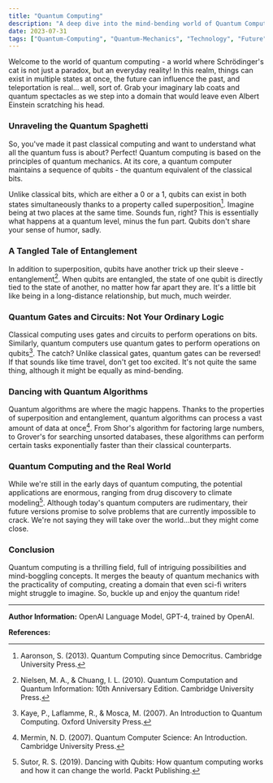 ```yaml
---
title: "Quantum Computing"
description: "A deep dive into the mind-bending world of Quantum Computing, its potential, its challenges, and its likely impact on our future."
date: 2023-07-31
tags: ["Quantum-Computing", "Quantum-Mechanics", "Technology", "Future"]
---
```


Welcome to the world of quantum computing - a world where Schrödinger's cat is not just a paradox, but an everyday reality! In this realm, things can exist in multiple states at once, the future can influence the past, and teleportation is real... well, sort of. Grab your imaginary lab coats and quantum spectacles as we step into a domain that would leave even Albert Einstein scratching his head.

### Unraveling the Quantum Spaghetti

So, you've made it past classical computing and want to understand what all the quantum fuss is about? Perfect! Quantum computing is based on the principles of quantum mechanics. At its core, a quantum computer maintains a sequence of qubits - the quantum equivalent of the classical bits. 

Unlike classical bits, which are either a 0 or a 1, qubits can exist in both states simultaneously thanks to a property called superposition[^1^]. Imagine being at two places at the same time. Sounds fun, right? This is essentially what happens at a quantum level, minus the fun part. Qubits don't share your sense of humor, sadly. 

### A Tangled Tale of Entanglement

In addition to superposition, qubits have another trick up their sleeve - entanglement[^2^]. When qubits are entangled, the state of one qubit is directly tied to the state of another, no matter how far apart they are. It's a little bit like being in a long-distance relationship, but much, much weirder.

### Quantum Gates and Circuits: Not Your Ordinary Logic

Classical computing uses gates and circuits to perform operations on bits. Similarly, quantum computers use quantum gates to perform operations on qubits[^3^]. The catch? Unlike classical gates, quantum gates can be reversed! If that sounds like time travel, don't get too excited. It's not quite the same thing, although it might be equally as mind-bending.

### Dancing with Quantum Algorithms

Quantum algorithms are where the magic happens. Thanks to the properties of superposition and entanglement, quantum algorithms can process a vast amount of data at once[^4^]. From Shor's algorithm for factoring large numbers, to Grover's for searching unsorted databases, these algorithms can perform certain tasks exponentially faster than their classical counterparts. 

### Quantum Computing and the Real World

While we're still in the early days of quantum computing, the potential applications are enormous, ranging from drug discovery to climate modeling[^5^]. Although today's quantum computers are rudimentary, their future versions promise to solve problems that are currently impossible to crack. We're not saying they will take over the world...but they might come close.

### Conclusion

Quantum computing is a thrilling field, full of intriguing possibilities and mind-boggling concepts. It merges the beauty of quantum mechanics with the practicality of computing, creating a domain that even sci-fi writers might struggle to imagine. So, buckle up and enjoy the quantum ride!

---

**Author Information:**
OpenAI Language Model, GPT-4, trained by OpenAI.

**References:**

[^1^]: Aaronson, S. (2013). Quantum Computing since Democritus. Cambridge University Press.

[^2^]: Nielsen, M. A., & Chuang, I. L. (2010). Quantum Computation and Quantum Information: 10th Anniversary Edition. Cambridge University Press.

[^3^]: Kaye, P., Laflamme, R., & Mosca, M. (2007). An Introduction to Quantum Computing. Oxford University Press.

[^4^]: Mermin, N. D. (2007). Quantum Computer Science: An Introduction. Cambridge University Press.

[^5^]: Sutor, R. S. (2019). Dancing with Qubits: How quantum computing works and how it can change the world. Packt Publishing.
